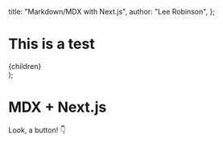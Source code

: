   title: "Markdown/MDX with Next.js",
  author: "Lee Robinson",
};

  <div>
    <h1>This is a test</h1>
    {children}
  </div>
);

# MDX + Next.js

Look, a button! 👇
